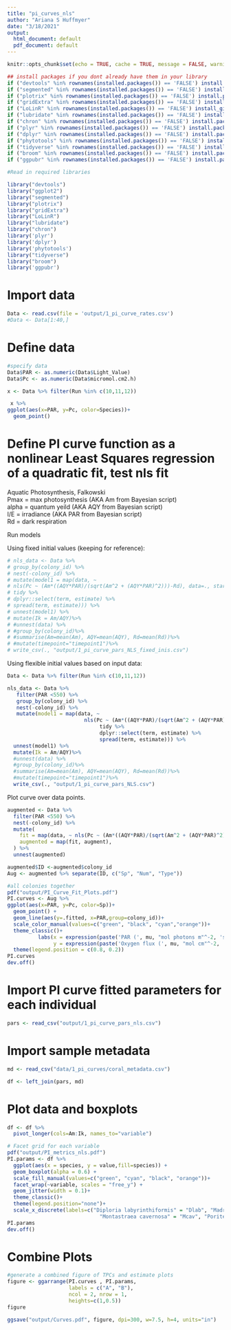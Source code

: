 ```yaml
---
title: "pi_curves_nls"
author: "Ariana S Huffmyer"
date: "3/18/2021"
output:
  html_document: default
  pdf_document: default
---
```


```r
knitr::opts_chunk$set(echo = TRUE, cache = TRUE, message = FALSE, warning = FALSE)
```

```r
## install packages if you dont already have them in your library
if ("devtools" %in% rownames(installed.packages()) == 'FALSE') install.packages('devtools') 
if ("segmented" %in% rownames(installed.packages()) == 'FALSE') install.packages('segmented') 
if ("plotrix" %in% rownames(installed.packages()) == 'FALSE') install.packages('plotrix') 
if ("gridExtra" %in% rownames(installed.packages()) == 'FALSE') install.packages('gridExtra') 
if ("LoLinR" %in% rownames(installed.packages()) == 'FALSE') install_github('colin-olito/LoLinR') 
if ("lubridate" %in% rownames(installed.packages()) == 'FALSE') install.packages('lubridate') 
if ("chron" %in% rownames(installed.packages()) == 'FALSE') install.packages('chron') 
if ("plyr" %in% rownames(installed.packages()) == 'FALSE') install.packages('plyr') 
if ("dplyr" %in% rownames(installed.packages()) == 'FALSE') install.packages('dplyr') 
if ("phytotools" %in% rownames(installed.packages()) == 'FALSE') install.packages('phytotools') 
if ("tidyverse" %in% rownames(installed.packages()) == 'FALSE') install.packages('tidyverse') 
if ("broom" %in% rownames(installed.packages()) == 'FALSE') install.packages('broom') 
if ("ggpubr" %in% rownames(installed.packages()) == 'FALSE') install.packages('ggpubr') 

#Read in required libraries

library("devtools")
library("ggplot2")
library("segmented")
library("plotrix")
library("gridExtra")
library("LoLinR")
library("lubridate")
library("chron")
library('plyr')
library('dplyr')
library('phytotools')
library("tidyverse")
library("broom")
library('ggpubr')
```

# Import data
```r
Data <- read.csv(file = 'output/1_pi_curve_rates.csv')
#Data <- Data[1:40,]
```


# Define data  

```r
#specify data
Data$PAR <- as.numeric(Data$Light_Value)
Data$Pc <- as.numeric(Data$micromol.cm2.h)

x <- Data %>% filter(Run %in% c(10,11,12))

 x %>%
ggplot(aes(x=PAR, y=Pc, color=Species))+
  geom_point()

```



# Define PI curve function as a nonlinear Least Squares regression of a quadratic fit, test nls fit
Aquatic Photosynthesis, Falkowski   
Pmax = max photosynthesis (AKA Am from Bayesian script)  
alpha = quantum yeild (AKA AQY from Bayesian script)  
I/E = irradiance (AKA PAR from Bayesian script)  
Rd = dark respiration   

Run models 

Using fixed initial values (keeping for reference):  

```r
# nls_data <- Data %>%
# group_by(colony_id) %>%
# nest(-colony_id) %>%
# mutate(model1 = map(data, ~
# nls(Pc ~ (Am*((AQY*PAR)/(sqrt(Am^2 + (AQY*PAR)^2)))-Rd), data=., start=list(Am=0.7,  AQY=0.001, Rd=.4)) %>%
# tidy %>%
# dplyr::select(term, estimate) %>%
# spread(term, estimate))) %>%
# unnest(model1) %>%
# mutate(Ik = Am/AQY)%>%
# #unnest(data) %>%
# #group_by(colony_id)%>%
# #summarise(Am=mean(Am), AQY=mean(AQY), Rd=mean(Rd))%>%
# #mutate(timepoint="timepoint1")%>%
# write_csv(., "output/1_pi_curve_pars_NLS_fixed_inis.csv")
```

Using flexible initial values based on input data:  
```r

Data <- Data %>% filter(Run %in% c(10,11,12))

nls_data <- Data %>% 
   filter(PAR <550) %>%
   group_by(colony_id) %>%
   nest(-colony_id) %>%
   mutate(model1 = map(data, ~ 
                         nls(Pc ~ (Am*((AQY*PAR)/(sqrt(Am^2 + (AQY*PAR)^2)))-Rd), data=., start=list(Am=(max(.$Pc)-min(.$Pc)),  AQY=0.001, Rd=-min(.$Pc))) %>%
                              tidy %>%
                              dplyr::select(term, estimate) %>% 
                              spread(term, estimate))) %>%
  unnest(model1) %>%
  mutate(Ik = Am/AQY)%>%
  #unnest(data) %>%
  #group_by(colony_id)%>%
  #summarise(Am=mean(Am), AQY=mean(AQY), Rd=mean(Rd))%>%
  #mutate(timepoint="timepoint1")%>%
  write_csv(., "output/1_pi_curve_pars_NLS.csv")
```

Plot curve over data points.  
```r
augmented <- Data %>%
  filter(PAR <550) %>%
  nest(-colony_id) %>% 
  mutate(
    fit = map(data, ~ nls(Pc ~ (Am*((AQY*PAR)/(sqrt(Am^2 + (AQY*PAR)^2)))-Rd), data=., start=list(Am=1.7,  AQY=0.001, Rd=.4))),
    augmented = map(fit, augment),
  ) %>% 
  unnest(augmented)

augmented$ID <-augmented$colony_id
Aug <- augmented %>% separate(ID, c("Sp", "Num", "Type"))

#all colonies together
pdf("output/PI_Curve_Fit_Plots.pdf")
PI.curves <- Aug %>%
ggplot(aes(x=PAR, y=Pc, color=Sp))+
  geom_point() + 
  geom_line(aes(y=.fitted, x=PAR,group=colony_id))+
  scale_color_manual(values=c("green", "black", "cyan","orange"))+
  theme_classic()+
          labs(x = expression(paste('PAR (', mu, "mol photons m"^-2, 's'^-1,")")),
               y = expression(paste('Oxygen flux (', mu, "mol cm"^-2, 'h'^-1,")")))+
  theme(legend.position = c(0.8, 0.2))
PI.curves
dev.off()

```


# Import PI curve fitted parameters for each individual
```r
pars <- read_csv("output/1_pi_curve_pars_nls.csv")
```

# Import sample metadata
```r
md <- read_csv("data/1_pi_curves/coral_metadata.csv")

df <- left_join(pars, md)
```

# Plot data and boxplots
```r

df <- df %>%
  pivot_longer(cols=Am:Ik, names_to="variable")

# Facet grid for each variable
pdf("output/PI_metrics_nls.pdf")
PI.params <- df %>%
  ggplot(aes(x = species, y = value,fill=species)) +
  geom_boxplot(alpha = 0.6) +
  scale_fill_manual(values=c("green", "cyan", "black", "orange"))+
  facet_wrap(~variable, scales = "free_y") +
  geom_jitter(width = 0.1)+
  theme_classic()+
  theme(legend.position="none")+
  scale_x_discrete(labels=c("Diploria labyrinthiformis" = "Dlab", "Madracis decactis" = "Mdec",
                              "Montastraea cavernosa" = "Mcav", "Porites astreoides" = "Past"))
PI.params
dev.off()

```


# Combine Plots
```r

#generate a combined figure of TPCs and estimate plots
figure <- ggarrange(PI.curves , PI.params,
                    labels = c("A", "B"),
                    ncol = 2, nrow = 1,
                    heights=c(1,0.5))
figure

ggsave("output/Curves.pdf", figure, dpi=300, w=7.5, h=4, units="in")

```



